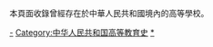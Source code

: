 本頁面收錄曾經存在於中華人民共和國境內的高等學校。

[[Category:中華人民共和國高等學校|-]]
[[Category:中华人民共和国高等教育史|Category:中华人民共和国高等教育史]]
[[Category:中国已不存在的大学|*]]
